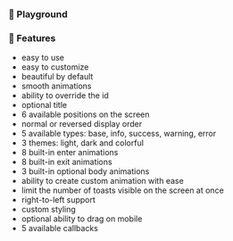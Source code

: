 












### 🛝 Playground

<Hero />

### 🎉 Features

<div className={styles.features}>

- easy to use
- easy to customize
- beautiful by default
- smooth animations
- ability to override the id
- optional title
- 6 available positions on the screen
- normal or reversed display order
- 5 available types: base, info, success, warning, error
- 3 themes: light, dark and colorful
- 8 built-in enter animations
- 8 built-in exit animations
- 3 built-in optional body animations
- ability to create custom animation with ease
- limit the number of toasts visible on the screen at once
- right-to-left support
- custom styling
- optional ability to drag on mobile
- 5 available callbacks

</div>

<Blob1 />
<Blob2 />
<Blob3 />
<Blob5 />
<Blob6 />

